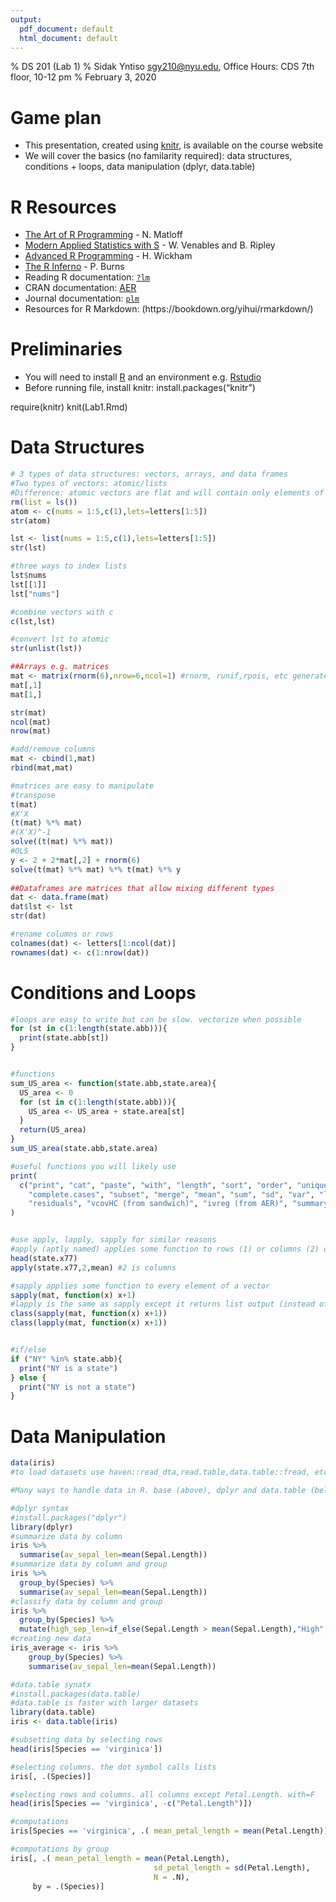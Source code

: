 ```yaml
---
output:
  pdf_document: default
  html_document: default
---
```

% DS 201 (Lab 1)
% Sidak Yntiso <sgy210@nyu.edu>, Office Hours: CDS 7th floor, 10-12 pm
% February 3, 2020



# Game plan
- This presentation, created using [knitr](http://yihui.name/knitr/), is available on the course website
- We will cover the basics (no familarity required): data structures, conditions + loops, data manipulation (dplyr, data.table)

# R Resources
- [The Art of R Programming](http://heather.cs.ucdavis.edu/~matloff/132/NSPpart.pdf) - N. Matloff
- [Modern Applied Statistics with S](http://www.stats.ox.ac.uk/pub/MASS4/) - W. Venables and B. Ripley
- [Advanced R Programming](http://adv-r.had.co.nz/) - H. Wickham
- [The R Inferno](http://www.burns-stat.com/documents/books/the-r-inferno/) - P. Burns
- Reading R documentation: <a href="http://stat.ethz.ch/R-manual/R-patched/library/stats/html/lm.html" target="_blank">`?lm`</a>
- CRAN documentation: <a href="http://cran.r-project.org/web/packages/AER/index.html" target="_blank">AER</a>
- Journal documentation: <a href="http://www.jstatsoft.org/v27/i02/">`plm`</a>
- Resources for R Markdown: (https://bookdown.org/yihui/rmarkdown/)

# Preliminaries
- You will need to install [R](https://repo.miserver.it.umich.edu/cran/) and an environment e.g. [Rstudio](https://rstudio.com/)
- Before running file, install knitr: install.packages("knitr")


require(knitr)
knit(Lab1.Rmd)


# Data Structures
```r
# 3 types of data structures: vectors, arrays, and data frames
#Two types of vectors: atomic/lists
#Difference: atomic vectors are flat and will contain only elements of same type
rm(list = ls())
atom <- c(nums = 1:5,c(1),lets=letters[1:5])
str(atom)

lst <- list(nums = 1:5,c(1),lets=letters[1:5])
str(lst)

#three ways to index lists
lst$nums
lst[[1]]
lst["nums"]

#combine vectors with c
c(lst,lst)

#convert lst to atomic
str(unlist(lst))

##Arrays e.g. matrices
mat <- matrix(rnorm(6),nrow=6,ncol=1) #rnorm, runif,rpois, etc generate random variables
mat[,1]
mat[1,]

str(mat)
ncol(mat)
nrow(mat)

#add/remove columns
mat <- cbind(1,mat)
rbind(mat,mat)

#matrices are easy to manipulate
#transpose
t(mat)
#X'X
(t(mat) %*% mat)
#(X'X)^-1
solve((t(mat) %*% mat))
#OLS
y <- 2 + 2*mat[,2] + rnorm(6)
solve(t(mat) %*% mat) %*% t(mat) %*% y
 
##Dataframes are matrices that allow mixing different types
dat <- data.frame(mat)
dat$lst <- lst
str(dat)

#rename columns or rows
colnames(dat) <- letters[1:ncol(dat)]
rownames(dat) <- c(1:nrow(dat))

```


# Conditions and Loops
```r


#loops are easy to write but can be slow. vectorize when possible
for (st in c(1:length(state.abb))){
  print(state.abb[st])
}


#functions
sum_US_area <- function(state.abb,state.area){
  US_area <- 0
  for (st in c(1:length(state.abb))){
    US_area <- US_area + state.area[st]
  }
  return(US_area)
}
sum_US_area(state.abb,state.area)

#useful functions you will likely use
print(
  c("print", "cat", "paste", "with", "length", "sort", "order", "unique", "rep", "nrow", "ncol",
    "complete.cases", "subset", "merge", "mean", "sum", "sd", "var", "lag","lm", "model.matrix","coef", "vcov",
    "residuals", "vcovHC (from sandwich)", "ivreg (from AER)", "summary", "pdf", "plot")
)


#use apply, lapply, sapply for similar reasons
#apply (aptly named) applies some function to rows (1) or columns (2) of matrix
head(state.x77)
apply(state.x77,2,mean) #2 is columns

#sapply applies some function to every element of a vector
sapply(mat, function(x) x+1)
#lapply is the same as sapply except it returns list output (instead of vector output)
class(sapply(mat, function(x) x+1))
class(lapply(mat, function(x) x+1))


#if/else
if ("NY" %in% state.abb){
  print("NY is a state")
} else {
  print("NY is not a state")
}

```

# Data Manipulation
```r
data(iris)
#to load datasets use haven::read_dta,read.table,data.table::fread, etc

#Many ways to handle data in R. base (above), dplyr and data.table (below)

#dplyr syntax
#install.packages("dplyr")
library(dplyr)
#summarize data by column
iris %>% 
  summarise(av_sepal_len=mean(Sepal.Length))
#summarize data by column and group
iris %>%  
  group_by(Species) %>% 
  summarise(av_sepal_len=mean(Sepal.Length))
#classify data by column and group
iris %>%  
  group_by(Species) %>% 
  mutate(high_sep_len=if_else(Sepal.Length > mean(Sepal.Length),"High","Low"))
#creating new data
iris_average <- iris %>%  
    group_by(Species) %>% 
    summarise(av_sepal_len=mean(Sepal.Length))

#data.table synatx 
#install.packages(data.table)
#data.table is faster with larger datasets
library(data.table)
iris <- data.table(iris)

#subsetting data by selecting rows
head(iris[Species == 'virginica'])

#selecting columns. the dot symbol calls lists
iris[, .(Species)]

#selecting rows and columns. all columns except Petal.Length. with=F 
head(iris[Species == 'virginica', -c("Petal.Length")])

#computations
iris[Species == 'virginica', .( mean_petal_length = mean(Petal.Length)) ]

#computations by group
iris[, .( mean_petal_length = mean(Petal.Length),
                                sd_petal_length = sd(Petal.Length),
                                N = .N),
     by = .(Species)]

```

